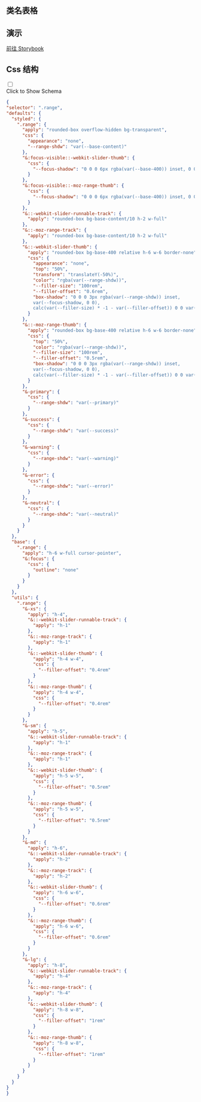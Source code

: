 

## 类名表格

<CssTable name="range" />



## 演示

[前往 Storybook](https://story.ui.icebreaker.top/?path=/docs/data-entry-range--docs)

## Css 结构
<div className="collapse">
<input type="checkbox" /> 
<div class="collapse-title px-0">
<span class="btn">Click to Show Schema</span>
</div>
<div class="collapse-content"> 

```json
{
"selector": ".range",
"defaults": {
  "styled": {
    ".range": {
      "apply": "rounded-box overflow-hidden bg-transparent",
      "css": {
        "appearance": "none",
        "--range-shdw": "var(--base-content)"
      },
      "&:focus-visible::-webkit-slider-thumb": {
        "css": {
          "--focus-shadow": "0 0 0 6px rgba(var(--base-400)) inset, 0 0 0 2rem rgba(var(--range-shdw)) inset"
        }
      },
      "&:focus-visible::-moz-range-thumb": {
        "css": {
          "--focus-shadow": "0 0 0 6px rgba(var(--base-400)) inset, 0 0 0 2rem rgba(var(--range-shdw)) inset"
        }
      },
      "&::-webkit-slider-runnable-track": {
        "apply": "rounded-box bg-base-content/10 h-2 w-full"
      },
      "&::-moz-range-track": {
        "apply": "rounded-box bg-base-content/10 h-2 w-full"
      },
      "&::-webkit-slider-thumb": {
        "apply": "rounded-box bg-base-400 relative h-6 w-6 border-none",
        "css": {
          "appearance": "none",
          "top": "50%",
          "transform": "translateY(-50%)",
          "color": "rgba(var(--range-shdw))",
          "--filler-size": "100rem",
          "--filler-offset": "0.6rem",
          "box-shadow": "0 0 0 3px rgba(var(--range-shdw)) inset,
          var(--focus-shadow, 0 0),
          calc(var(--filler-size) * -1 - var(--filler-offset)) 0 0 var(--filler-size)"
        }
      },
      "&::-moz-range-thumb": {
        "apply": "rounded-box bg-base-400 relative h-6 w-6 border-none",
        "css": {
          "top": "50%",
          "color": "rgba(var(--range-shdw))",
          "--filler-size": "100rem",
          "--filler-offset": "0.5rem",
          "box-shadow": "0 0 0 3px rgba(var(--range-shdw)) inset,
          var(--focus-shadow, 0 0),
          calc(var(--filler-size) * -1 - var(--filler-offset)) 0 0 var(--filler-size)"
        }
      },
      "&-primary": {
        "css": {
          "--range-shdw": "var(--primary)"
        }
      },
      "&-success": {
        "css": {
          "--range-shdw": "var(--success)"
        }
      },
      "&-warning": {
        "css": {
          "--range-shdw": "var(--warning)"
        }
      },
      "&-error": {
        "css": {
          "--range-shdw": "var(--error)"
        }
      },
      "&-neutral": {
        "css": {
          "--range-shdw": "var(--neutral)"
        }
      }
    }
  },
  "base": {
    ".range": {
      "apply": "h-6 w-full cursor-pointer",
      "&:focus": {
        "css": {
          "outline": "none"
        }
      }
    }
  },
  "utils": {
    ".range": {
      "&-xs": {
        "apply": "h-4",
        "&::-webkit-slider-runnable-track": {
          "apply": "h-1"
        },
        "&::-moz-range-track": {
          "apply": "h-1"
        },
        "&::-webkit-slider-thumb": {
          "apply": "h-4 w-4",
          "css": {
            "--filler-offset": "0.4rem"
          }
        },
        "&::-moz-range-thumb": {
          "apply": "h-4 w-4",
          "css": {
            "--filler-offset": "0.4rem"
          }
        }
      },
      "&-sm": {
        "apply": "h-5",
        "&::-webkit-slider-runnable-track": {
          "apply": "h-1"
        },
        "&::-moz-range-track": {
          "apply": "h-1"
        },
        "&::-webkit-slider-thumb": {
          "apply": "h-5 w-5",
          "css": {
            "--filler-offset": "0.5rem"
          }
        },
        "&::-moz-range-thumb": {
          "apply": "h-5 w-5",
          "css": {
            "--filler-offset": "0.5rem"
          }
        }
      },
      "&-md": {
        "apply": "h-6",
        "&::-webkit-slider-runnable-track": {
          "apply": "h-2"
        },
        "&::-moz-range-track": {
          "apply": "h-2"
        },
        "&::-webkit-slider-thumb": {
          "apply": "h-6 w-6",
          "css": {
            "--filler-offset": "0.6rem"
          }
        },
        "&::-moz-range-thumb": {
          "apply": "h-6 w-6",
          "css": {
            "--filler-offset": "0.6rem"
          }
        }
      },
      "&-lg": {
        "apply": "h-8",
        "&::-webkit-slider-runnable-track": {
          "apply": "h-4"
        },
        "&::-moz-range-track": {
          "apply": "h-4"
        },
        "&::-webkit-slider-thumb": {
          "apply": "h-8 w-8",
          "css": {
            "--filler-offset": "1rem"
          }
        },
        "&::-moz-range-thumb": {
          "apply": "h-8 w-8",
          "css": {
            "--filler-offset": "1rem"
          }
        }
      }
    }
  }
}
}
```

</div>
</div>